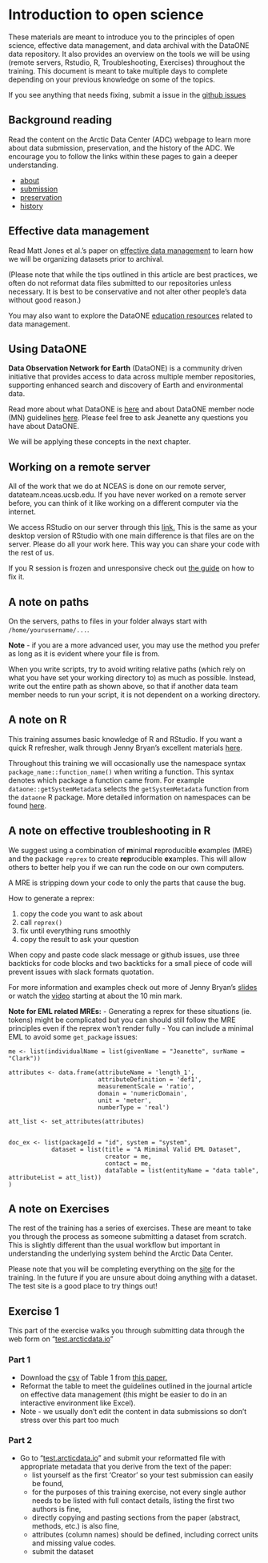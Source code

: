 # Introduction to open science



These materials are meant to introduce you to the principles of open science, effective data management, and data archival with the DataONE data repository. It also provides an overview on the tools we will be using (remote servers, Rstudio, R, Troubleshooting, Exercises) throughout the training. This document is meant to take multiple days to complete depending on your previous knowledge on some of the topics. 

If you see anything that needs fixing, submit a issue in the 
<a href = 'https://github.com/NCEAS/datateam-training/issues' target='_blank'> github issues </a>

## Background reading

Read the content on the Arctic Data Center (ADC) webpage to learn more about data submission, preservation, and the history of the ADC. We encourage you to follow the links within these pages to gain a deeper understanding.

* <a href = 'https://arcticdata.io/about/' target='_blank'>about</a>
* <a href = 'https://arcticdata.io/submit/' target='_blank'>submission</a>
* <a href = 'https://arcticdata.io/preservation/' target='_blank'>preservation</a>
* <a href = 'https://arcticdata.io/history/' target='_blank'>history</a>

## Effective data management

Read Matt Jones et al.'s paper on <a href = 'https://esajournals.onlinelibrary.wiley.com/doi/epdf/10.1890/0012-9623-90.2.205' target='_blank'>effective data management</a> to learn how we will be organizing datasets prior to archival.

(Please note that while the tips outlined in this article are best practices, we often do not reformat data files submitted to our repositories unless necessary. It is best to be conservative and not alter other people's data without good reason.)

You may also want to explore the DataONE <a href='https://www.dataone.org/Education' target='_blank'>education resources</a> related to data management.

## Using DataONE

**Data Observation Network for Earth** (DataONE) is a community driven initiative that provides access to data across multiple member repositories, supporting enhanced search and discovery of Earth and environmental data.

Read more about what DataONE is <a href = 'https://www.dataone.org/what-dataone' target='_blank'>here</a> and about DataONE member node (MN) guidelines <a href = 'https://www.dataone.org/sites/all/documents/DataONE_MN_Partner_Guidelines_20170501.pdf' target='_blank'>here</a>. Please feel free to ask Jeanette any questions you have about DataONE.

We will be applying these concepts in the next chapter. 

## Working on a remote server

All of the work that we do at NCEAS is done on our remote server, datateam.nceas.ucsb.edu. If you have never worked on a remote server before, you can think of it like working on a different computer via the internet. 

We access RStudio on our server through this <a href = 'https://datateam.nceas.ucsb.edu/rstudio/' target='_blank'>link.</a> This is the same as your desktop version of RStudio with one main difference is that files are on the server. Please do all your work here. This way you can share your code with the rest of us.

:::{.callout-note}
If you R session is frozen and unresponsive check out [the guide](https://help.nceas.ucsb.edu/NCEAS/Computing/rstudio_server.html) on how to fix it.
:::

## A note on paths

On the servers, paths to files in your folder always start with `/home/yourusername/...`.

**Note** - if you are a more advanced user, you may use the method you prefer as long as it is evident where your file is from.

When you write scripts, try to avoid writing relative paths (which rely on what you have set your working directory to) as much as possible. Instead, write out the entire path as shown above, so that if another data team member needs to run your script, it is not dependent on a working directory.

## A note on R

This training assumes basic knowledge of R and RStudio. If you want a quick R refresher, walk through Jenny Bryan's excellent materials [here](http://stat545.com/block002_hello-r-workspace-wd-project.html).

Throughout this training we will occasionally use the namespace syntax `package_name::function_name()` when writing a function. This syntax denotes which package a function came from.  For example `dataone::getSystemMetadata` selects the `getSystemMetadata` function from the `dataone` R package. More detailed information on namespaces can be found [here](http://r-pkgs.had.co.nz/namespace.html).

## A note on effective troubleshooting in R
We suggest using a combination of **m**inimal **r**eproducible **e**xamples (MRE) and the package `reprex` to create **rep**roducible **ex**amples. This will allow others to better help you if we can run the code on our own computers.

A MRE is stripping down your code to only the parts that cause the bug.

How to generate a reprex:

1. copy the code you want to ask about
2. call `reprex()` 
3. fix until everything runs smoothly
4. copy the result to ask your question

When copy and paste code slack message or github issues, use three backticks for code blocks and two backticks for a small piece of code will prevent issues with slack formats quotation.

For more information and examples check out more of Jenny Bryan's [slides](https://speakerdeck.com/jennybc/reprex-help-me-help-you)
or watch the [video](https://vimeo.com/208749032) starting at about the 10 min mark.

**Note for EML related MREs:**
- Generating a reprex for these situations (ie. tokens) might be complicated but you can should still follow the MRE principles even if the reprex won't render fully
- You can include a minimal EML to avoid some `get_package` issues:
```
me <- list(individualName = list(givenName = "Jeanette", surName = "Clark"))

attributes <- data.frame(attributeName = 'length_1',
                         attributeDefinition = 'def1',
                         measurementScale = 'ratio',
                         domain = 'numericDomain',
                         unit = 'meter',
                         numberType = 'real')

att_list <- set_attributes(attributes)


doc_ex <- list(packageId = "id", system = "system", 
            dataset = list(title = "A Mimimal Valid EML Dataset",
                           creator = me,
                           contact = me,
                           dataTable = list(entityName = "data table", attributeList = att_list))
)
```

## A note on Exercises
The rest of the training has a series of exercises. These are meant to take you through the process as someone submitting a dataset from scratch. This is slightly different than the usual workflow but important in understanding the underlying system behind the Arctic Data Center.

Please note that you will be completing everything on the  <a href = 'https://test.arcticdata.io' target='_blank'> site</a> for the training. In the future if you are unsure about doing anything with a dataset. The test site is a good place to try things out!

## Exercise 1 {.exercise}
This part of the exercise walks you through submitting data through the web form on "<a href = 'https://test.arcticdata.io' target='_blank'>test.arcticdata.io</a>"

### Part 1
* Download the [csv](data/Loranty_2016_Environ._Res._Lett._11_095008.csv) of Table 1 from <a href = 'http://iopscience.iop.org/article/10.1088/1748-9326/11/9/095008/meta' target='_blank'>this paper.</a>
* Reformat the table to meet the guidelines outlined in the journal article on effective data management (this might be easier to do in an interactive environment like Excel).
* Note - we usually don't edit the content in data submissions so don't stress over this part too much
    
### Part 2
* Go to "<a href = 'https://test.arcticdata.io/#data' target='_blank'>test.arcticdata.io</a>" and submit your reformatted file with appropriate metadata that you derive from the text of the paper:
    + list yourself as the first 'Creator' so your test submission can easily be found,
    + for the purposes of this training exercise, not every single author needs to be listed with full contact details, listing the first two authors is fine,
    + directly copying and pasting sections from the paper (abstract, methods, etc.) is also fine,
    + attributes (column names) should be defined, including correct units and missing value codes.
    + submit the dataset
